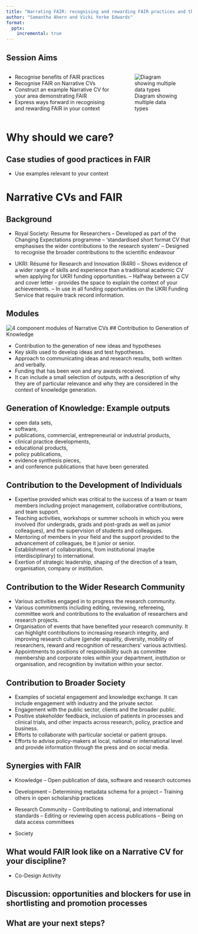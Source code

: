 ```yaml
---
title: "Narrating FAIR: recognising and rewarding FAIR practices and the use of narrative CVs"
author: "Samantha Ahern and Vicki Yorke Edwards"
format:
  pptx:
    incremental: true 
---
```


## Session Aims

:::: {.columns}

::: {.column}
::: {.nonincremental}
- Recognise benefits of FAIR practices
- Recognise FAIR on Narrative CVs
- Construct an example Narrative CV for your area demonstrating FAIR 
- Express ways forward in recognising and rewarding FAIR in your context 
:::
:::

::: {.column}
![Diagram showing multiple data types](dataTypes.svg)
:::
::::

# Why should we care?

## Case studies of good practices in FAIR

- Use examples relevant to your context

# Narrative CVs and FAIR

## Background

::: {.nonincremental}
- Royal Society: Resume for Researchers
-- Developed as part of the Changing Expectations programme
-- ‘standardised short format CV that emphasises the wider contributions to the research system’
-- Designed to recognise the broader contributions to the scientific endeavour

- UKRI: Résumé for Research and Innovation (R4RI)
-- Shows evidence of a wider range of skills and experience than a traditional academic CV when applying for UKRI funding opportunities.
-- Halfway between a CV and cover letter - provides the space to explain the context of your achievements.
-- In use in all funding opportunities on the UKRI Funding Service that require track record information.

:::

## Modules

![4 component modules of Narrative CVs](NarrativeCVsModules.png)
## Contribution to Generation of Knowledge

::: {.nonincremental}
- Contribution to the generation of new ideas and hypotheses 
- Key skills used to develop ideas and test hypotheses. 
- Approach to communicating ideas and research results, both written and verbally. 
- Funding that has been won and any awards received. 
- It can include a small selection of outputs, with a description of why they are of particular relevance and why they are considered in the context of knowledge generation. 
:::

## Generation of Knowledge: Example outputs
::: {.nonincremental}
- open data sets, 
- software, 
- publications, commercial, entrepreneurial or industrial products,
- clinical practice developments, 
- educational products, 
- policy publications, 
- evidence synthesis pieces, 
- and conference publications that have been generated. 
:::

## Contribution to the Development of Individuals
::: {.nonincremental}
- Expertise provided which was critical to the success of a team or team members including project management, collaborative contributions, and team support. 
- Teaching activities, workshops or summer schools in which you were involved (for undergrads, grads and post-grads as well as junior colleagues), and the supervision of students and colleagues. 
- Mentoring of members in your field and the support provided to the advancement of colleagues, be it junior or senior. 
- Establishment of collaborations, from institutional (maybe interdisciplinary) to international. 
- Exertion of strategic leadership, shaping of the direction of a team, organisation, company or institution.
:::

## Contribution to the Wider Research Community
::: {.nonincremental}
- Various activities engaged in to progress the research community. 
- Various commitments including editing, reviewing, refereeing, committee work and contributions to the evaluation of researchers and research projects. 
- Organisation of events that have benefited your research community. It can highlight contributions to increasing research integrity, and improving research culture (gender equality, diversity, mobility of researchers, reward and recognition of researchers’ various activities).
- Appointments to positions of responsibility such as committee membership and corporate roles within your department, institution or organisation, and recognition by invitation within your sector.
:::

## Contribution to Broader Society
::: {.nonincremental}
- Examples of societal engagement and knowledge exchange. It can include engagement with industry and the private sector. 
- Engagement with the public sector, clients and the broader public.
- Positive stakeholder feedback, inclusion of patients in processes and clinical trials, and other impacts across research, policy, practice and business. 
- Efforts to collaborate with particular societal or patient groups. 
- Efforts to advise policy-makers at local, national or international level and provide information through the press and on social media.
:::

## Synergies with FAIR
::: {.nonincremental}
- Knowledge
-- Open publication of data, software and research outcomes

- Development
-- Determining metadata schema for a project
-- Training others in open scholarship practices

- Research Community
-- Contributing to national,  and international standards
-- Editing or reviewing open access publications
-- Being on data access committees

- Society

:::

## What would FAIR look like on a Narrative CV for your discipline?
- Co-Design Activity

## Discussion: opportunities and blockers for use in shortlisting and promotion processes

## What are your next steps?
